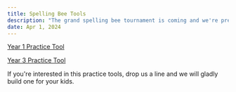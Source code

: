 ```yaml
---
title: Spelling Bee Tools
description: "The grand spelling bee tournament is coming and we're preparing for it with top-notch tools."
date: Apr 1, 2024
---
```


[Year 1 Practice Tool](https://brho.us/bee)

[Year 3 Practice Tool](https://brho.us/bee-y3)

If you're interested in this practice tools, drop us a line and we will gladly build one for your kids.

